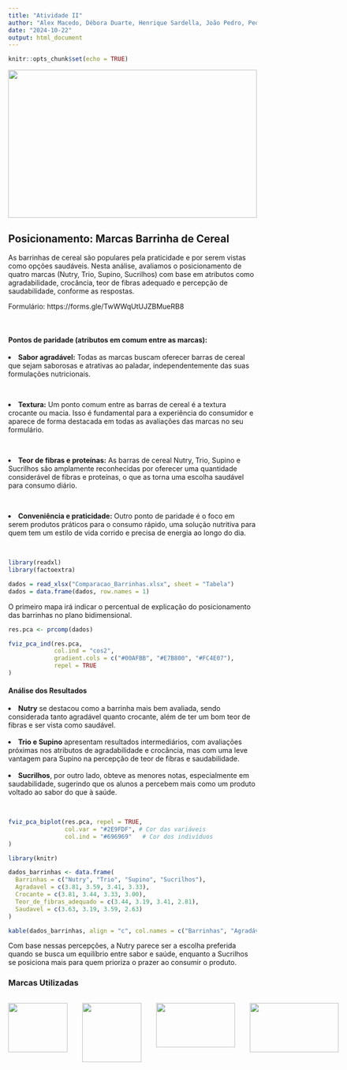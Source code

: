 ```yaml
---
title: "Atividade II"
author: "Alex Macedo, Débora Duarte, Henrique Sardella, João Pedro, Pedro Lucas, Thiago Hilário"
date: "2024-10-22"
output: html_document
---
```


```r
knitr::opts_chunk$set(echo = TRUE)
```

<img src="https://img.freepik.com/fotos-gratis/vista-superior-lanchonetes-com-frutas-secas_23-2148582625.jpg?t=st=1729681306~exp=1729684906~hmac=cdb05d55b3806552d7128377c491cabee01ab57e99650a9e93587c1964011038&w=740" style="width: 100%; height: 300px" /> 

## Posicionamento: Marcas Barrinha de Cereal

  As barrinhas de cereal são populares pela praticidade e por serem vistas como opções saudáveis. Nesta análise, avaliamos o posicionamento de quatro marcas (Nutry, Trio, Supino, Sucrilhos) com base em atributos como agradabilidade, crocância, teor de fibras adequado e percepção de saudabilidade, conforme as respostas.
<br>

Formulário: https://forms.gle/TwWWqUtUJZBMueRB8

<br>

#### Pontos de paridade (atributos em comum entre as marcas):

<li><b>Sabor agradável:</b> Todas as marcas buscam oferecer barras de cereal que sejam saborosas e atrativas ao paladar, independentemente das suas formulações nutricionais.</li>

<br>

<li><b>Textura:</b> Um ponto comum entre as barras de cereal é a textura crocante ou macia. Isso é fundamental para a experiência do consumidor e aparece de forma destacada em todas as avaliações das marcas no seu formulário.</li>

<br>

<li><b>Teor de fibras e proteínas:</b> As barras de cereal Nutry, Trio, Supino e Sucrilhos são amplamente reconhecidas por oferecer uma quantidade considerável de fibras e proteínas, o que as torna uma escolha saudável para consumo diário.</li>

<br>

<li><b>Conveniência e praticidade:</b> Outro ponto de paridade é o foco em serem produtos práticos para o consumo rápido, uma solução nutritiva para quem tem um estilo de vida corrido e precisa de energia ao longo do dia.</li>

<br>

```r
library(readxl)
library(factoextra)

dados = read_xlsx("Comparacao_Barrinhas.xlsx", sheet = "Tabela")
dados = data.frame(dados, row.names = 1)

```

O primeiro mapa irá indicar o percentual de explicação do posicionamento das barrinhas no plano bidimensional.

```r
res.pca <- prcomp(dados)

fviz_pca_ind(res.pca,
             col.ind = "cos2", 
             gradient.cols = c("#00AFBB", "#E7B800", "#FC4E07"),
             repel = TRUE
)

```

#### Análise dos Resultados

<li><b>Nutry</b> se destacou como a barrinha mais bem avaliada, sendo considerada tanto agradável quanto crocante, além de ter um bom teor de fibras e ser vista como saudável.
</li>
<br>
<li><b>Trio e Supino</b> apresentam resultados intermediários, com avaliações próximas nos atributos de agradabilidade e crocância, mas com uma leve vantagem para Supino na percepção de teor de fibras e saudabilidade.</li>
<br>
<li><b>Sucrilhos</b>, por outro lado, obteve as menores notas, especialmente em saudabilidade, sugerindo que os alunos a percebem mais como um produto voltado ao sabor do que à saúde.</li>
<br>
```r

fviz_pca_biplot(res.pca, repel = TRUE,
                col.var = "#2E9FDF", # Cor das variáveis
                col.ind = "#696969"   # Cor dos indivíduos
)

```

```r
library(knitr)

dados_barrinhas <- data.frame(
  Barrinhas = c("Nutry", "Trio", "Supino", "Sucrilhos"),
  Agradavel = c(3.81, 3.59, 3.41, 3.33),
  Crocante = c(3.81, 3.44, 3.33, 3.00),
  Teor_de_fibras_adequado = c(3.44, 3.19, 3.41, 2.81),
  Saudavel = c(3.63, 3.19, 3.59, 2.63)
)

kable(dados_barrinhas, align = "c", col.names = c("Barrinhas", "Agradável", "Crocante", "Teor de Fibras Adequado", "Saudável"))
```

Com base nessas percepções, a Nutry parece ser a escolha preferida quando se busca um equilíbrio entre sabor e saúde, enquanto a Sucrilhos se posiciona mais para quem prioriza o prazer ao consumir o produto.

### Marcas Utilizadas

<div style="display: flex;">

<img src="https://nutry.com.br/wp-content/uploads/2023/06/Nutry-logo-borda-branca.png" width="120px" height="100px" />

<div style="padding-left: 30px;">
<img src="https://pbs.twimg.com/profile_images/1187207959/ScreenShot430_400x400.jpg" width="120px" height="120px" />
</div>

<div style="padding-left: 30px;">
<img src="https://encrypted-tbn0.gstatic.com/images?q=tbn:ANd9GcR-zzyxvgH6o7diEeCji_ajSONydq0rywqWMQ&s" width="160px" height="90px" />
</div>


<div style="padding-left: 30px;">
<img src="https://encrypted-tbn0.gstatic.com/images?q=tbn:ANd9GcQ-shLXXgTmON36bEsTp64oSRcZYtaNcpVJ5a1_iasc3_LQ_qAZgGC2kuk7L7znbotSXtY&usqp=CAU" width="180px" height="100px" />
</div>

</div>